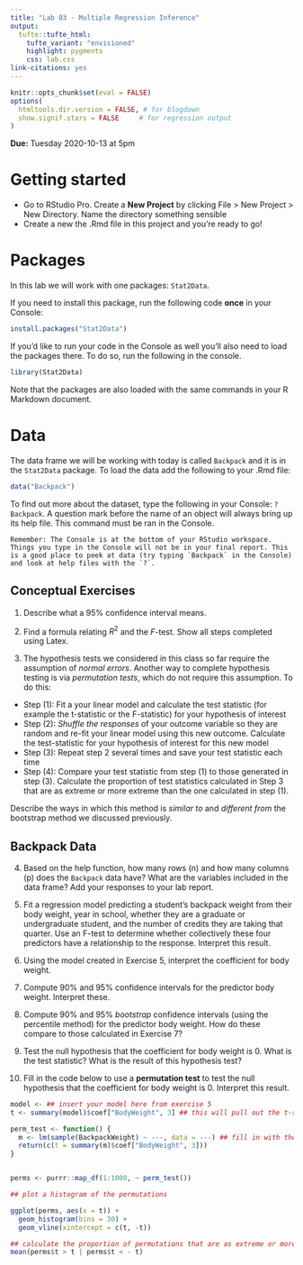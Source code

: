 ```yaml
---
title: "Lab 03 - Multiple Regression Inference"
output: 
  tufte::tufte_html:
    tufte_variant: "envisioned"
    highlight: pygments
    css: lab.css
link-citations: yes
---
```


```r
knitr::opts_chunk$set(eval = FALSE)
options(
  htmltools.dir.version = FALSE, # for blogdown
  show.signif.stars = FALSE     # for regression output
)
```

**Due:** Tuesday 2020-10-13 at 5pm

# Getting started

- Go to RStudio Pro. Create a **New Project** by clicking File > New Project > New Directory. Name the directory something sensible
- Create a new the .Rmd file in this project and you're ready to go!


# Packages

In this lab we will work with one packages: `Stat2Data`.

If you need to install this package, run the following code **once** in your Console:

```r
install.packages("Stat2Data")
```

If you'd like to run your code in the Console as well you'll also need to load the packages there. To do so, run the following in the console. 

```r
library(Stat2Data) 
```

Note that the packages are also loaded with the same commands in your R Markdown document.

# Data

The data frame we will be working with today is called `Backpack` and it is in the `Stat2Data` package. To load the data add the following to your .Rmd file:

```r
data("Backpack")
```


To find out more about the dataset, type the following in your Console: `?Backpack`. A question mark before the name of an object will always bring up its help file. This command must be ran in the Console.

```marginfigure
Remember: The Console is at the bottom of your RStudio workspace. Things you type in the Console will not be in your final report. This is a good place to peek at data (try typing `Backpack` in the Console) and look at help files with the `?`. 
```

## Conceptual Exercises

1. Describe what a 95% confidence interval means.

2. Find a formula relating $R^2$ and the $F$-test. Show all steps completed using Latex.

3. The hypothesis tests we considered in this class so far require the assumption of _normal errors_. Another way to complete hypothesis testing is via _permutation tests_, which do not require this assumption. To do this:

* Step (1): Fit a your linear model and calculate the test statistic (for example the t-statistic or the F-statistic) for your hypothesis of interest
* Step (2): _Shuffle the responses_ of your outcome variable so they are random and re-fit your linear model using this new outcome. Calculate the test-statistic for your hypothesis of interest for this new model
* Step (3): Repeat step 2 several times and save your test statistic each time
* Step (4): Compare your test statistic from step (1) to those generated in step (3). Calculate the proportion of test statistics calculated in Step 3 that are as extreme or more extreme than the one calculated in step (1).

Describe the ways in which this method is _similar to_ and _different from_ the bootstrap method we discussed previously.

## Backpack Data

4. Based on the help function, how many rows (n) and how many columns (p) does the `Backpack` data have? What are the variables included in the data frame? Add your responses to your lab report. 

5. Fit a regression model predicting a student's backpack weight from their body weight, year in school, whether they are a graduate or undergraduate student, and the number of credits they are taking that quarter. Use an F-test to determine whether collectively these four predictors have a relationship to the response. Interpret this result.

6. Using the model created in Exercise 5, interpret the coefficient for body weight.

7. Compute 90% and 95% confidence intervals for the predictor body weight. Interpret these.

8. Compute 90% and 95% _bootstrap_ confidence intervals (using the percentile method) for the predictor body weight. How do these compare to those calculated in Exercise 7?

9. Test the null hypothesis that the coefficient for body weight is 0. What is the test statistic? What is the result of this hypothesis test?

10. Fill in the code below to use a **permutation test** to test the null hypothesis that the coefficient for body weight is 0. Interpret this result.

```r
model <- ## insert your model here from exercise 5
t <- summary(model)$coef["BodyWeight", 3] ## this will pull out the t-stat for BodyWeight

perm_test <- function() {
  m <- lm(sample(BackpackWeight) ~ ---, data = ---) ## fill in with the same model as exercise 5, except sample from BackpackWeight
  return(c(t = summary(m)$coef["BodyWeight", 3]))
}


perms <- purrr::map_df(1:1000, ~ perm_test())

## plot a histogram of the permutations

ggplot(perms, aes(x = t)) +
  geom_histogram(bins = 30) +
  geom_vline(xintercept = c(t, -t))

## calculate the proportion of permutations that are as extreme or more extreme than the one originally calculated
mean(perms$t > t | perms$t < - t)
```

